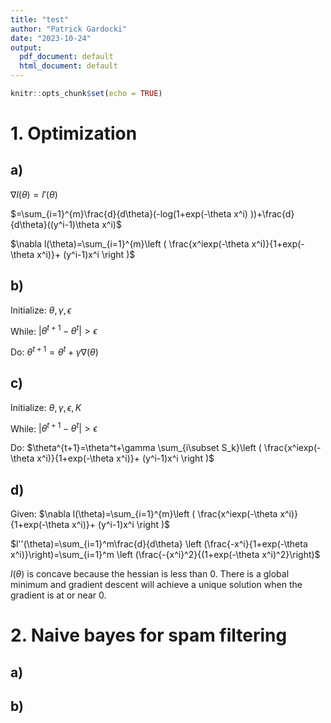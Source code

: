 ```yaml
---
title: "test"
author: "Patrick Gardocki"
date: "2023-10-24"
output:
  pdf_document: default
  html_document: default
---
```


```r
knitr::opts_chunk$set(echo = TRUE)
```

# 1. Optimization

## a)

$\nabla l(\theta)= l'(\theta)$

$=\sum_{i=1}^{m}\frac{d}{d\theta}(-log(1+exp(-\theta x^i) ))+\frac{d}{d\theta}((y^i-1)\theta x^i)$

$\nabla l(\theta)=\sum_{i=1}^{m}\left ( \frac{x^iexp(-\theta x^i)}{1+exp(-\theta x^i)}+ (y^i-1)x^i \right )$


## b)

Initialize: $\theta, \gamma,\epsilon$

While: $|\theta^{t+1}-\theta^t| > \epsilon$

Do: $\theta^{t+1}=\theta^t+\gamma \nabla(\theta)$

## c)

Initialize: $\theta, \gamma,\epsilon,K$

While: $|\theta^{t+1}-\theta^t| > \epsilon$

Do: $\theta^{t+1}=\theta^t+\gamma \sum_{i\subset S_k}\left ( \frac{x^iexp(-\theta x^i)}{1+exp(-\theta x^i)}+ (y^i-1)x^i \right )$


## d)

Given: $\nabla l(\theta)=\sum_{i=1}^{m}\left ( \frac{x^iexp(-\theta x^i)}{1+exp(-\theta x^i)}+ (y^i-1)x^i \right )$

$l''(\theta)=\sum_{i=1}^m\frac{d}{d\theta} \left (\frac{-x^i}{1+exp(-\theta x^i)}\right)=\sum_{i=1}^m \left (\frac{-{x^i}^2}{(1+exp(-\theta x^i)^2}\right)$

$l(\theta)$ is concave because the hessian is less than 0. There is a global minimum and gradient descent will achieve a unique solution when the gradient is at or near 0.

# 2. Naive bayes for spam filtering

## a)


## b)





